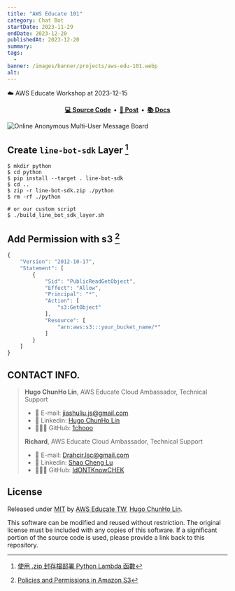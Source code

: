 ```yaml
---
title: "AWS Educate 101"
category: Chat Bot
startDate: 2023-11-29
endDate: 2023-12-20
publishedAt: 2023-12-20
summary: 
tags: 
  - 
banner: /images/banner/projects/aws-edu-101.webp
alt: 
---
```


☁️ AWS Educate Workshop at 2023-12-15

<div align="center">
  <strong>
    <a href="https://github.com/1chooo/aws-line-business-card-workshop">💻 Source Code</a>&nbsp;&nbsp;&bull;&nbsp;
    <a href="https://www.instagram.com/p/C0T-Cu7rpKP/?img_index=1">🎥 Post</a>&nbsp;&nbsp;&bull;&nbsp;
    <a href="https://github.com/1chooo/aws-line-business-card-workshop/blob/main/hands_on_tips.md">📚 Docs</a>
  </strong>
</div>

![Online Anonymous Multi-User Message Board](/images/banner/projects/aws-edu-101.webp)

## Create `line-bot-sdk` Layer [^1]

```shell
$ mkdir python
$ cd python
$ pip install --target . line-bot-sdk 
$ cd ..
$ zip -r line-bot-sdk.zip ./python
$ rm -rf ./python

# or our custom script
$ ./build_line_bot_sdk_layer.sh
```

## Add Permission with s3 [^2]

```js
{
    "Version": "2012-10-17",
    "Statement": [
        {
            "Sid": "PublicReadGetObject",
            "Effect": "Allow",
            "Principal": "*",
            "Action": [
                "s3:GetObject"
            ],
            "Resource": [
                "arn:aws:s3:::your_bucket_name/*"
            ]
        }
    ]
}
```

## CONTACT INFO.

> **Hugo ChunHo Lin**, AWS Educate Cloud Ambassador, Technical Support
> 
> - 📩 E-mail: <a href="mailto:jiashuliu.js@gmail.com">jiashuliu.js@gmail.com</a>
> - 🧳 Linkedin: <a href="https://www.linkedin.com/in/jiashu-liu/">Hugo ChunHo Lin</a>
> - 👨🏻‍💻 GitHub: <a href="https://github.com/1chooo">1chooo</a>
>    
> 
> 
> **Richard**, AWS Educate Cloud Ambassador, Technical Support
> 
> - 📩 E-mail: <a href="mailto:Drahcir.lsc@gmail.com">Drahcir.lsc@gmail.com</a>
> - 🧳 Linkedin: <a href="https://www.linkedin.com/in/resultcheng/">Shao Cheng Lu</a>
> - 👨🏻‍💻 GitHub: <a href="https://github.com/IdONTKnowCHEK">IdONTKnowCHEK</a>

## License

Released under [MIT](./LICENSE) by [AWS Educate TW](https://aws.amazon.com/tw/education/awseducate/), [Hugo ChunHo Lin](https://github.com/1chooo).

This software can be modified and reused without restriction.
The original license must be included with any copies of this software.
If a significant portion of the source code is used, please provide a link back to this repository.

[^1]: [使用 .zip 封存檔部署 Python Lambda 函數](https://docs.aws.amazon.com/zh_tw/lambda/latest/dg/python-package.html)
[^2]: [Policies and Permissions in Amazon S3](https://docs.aws.amazon.com/AmazonS3/latest/userguide/access-policy-language-overview.html?icmpid=docs_amazons3_console)
